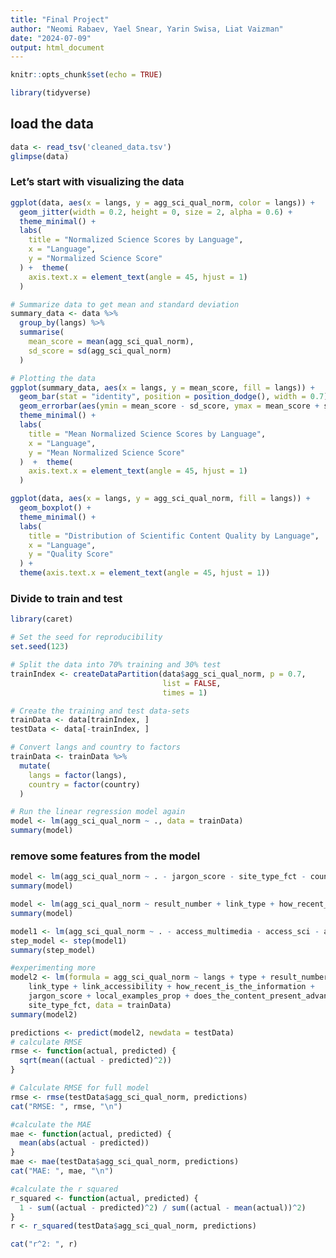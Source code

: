 ---
title: "Final Project"
author: "Neomi Rabaev, Yael Snear, Yarin Swisa, Liat Vaizman"
date: "2024-07-09"
output: html_document
---

```{r setup, include=FALSE}
knitr::opts_chunk$set(echo = TRUE)
```

```{r}
library(tidyverse)
```

## load the data
```{r}
data <- read_tsv('cleaned_data.tsv')
glimpse(data)
```
### Let's start with visualizing the data

```{r}
ggplot(data, aes(x = langs, y = agg_sci_qual_norm, color = langs)) +
  geom_jitter(width = 0.2, height = 0, size = 2, alpha = 0.6) +
  theme_minimal() +
  labs(
    title = "Normalized Science Scores by Language",
    x = "Language",
    y = "Normalized Science Score"
  ) +  theme(
    axis.text.x = element_text(angle = 45, hjust = 1)
  )
```


```{r}

# Summarize data to get mean and standard deviation
summary_data <- data %>%
  group_by(langs) %>%
  summarise(
    mean_score = mean(agg_sci_qual_norm),
    sd_score = sd(agg_sci_qual_norm)
  )

# Plotting the data
ggplot(summary_data, aes(x = langs, y = mean_score, fill = langs)) +
  geom_bar(stat = "identity", position = position_dodge(), width = 0.7) +
  geom_errorbar(aes(ymin = mean_score - sd_score, ymax = mean_score + sd_score), width = 0.2, position = position_dodge(0.7)) +
  theme_minimal() +
  labs(
    title = "Mean Normalized Science Scores by Language",
    x = "Language",
    y = "Mean Normalized Science Score"
  )  +  theme(
    axis.text.x = element_text(angle = 45, hjust = 1)
  )
```

```{r}
ggplot(data, aes(x = langs, y = agg_sci_qual_norm, fill = langs)) +
  geom_boxplot() +
  theme_minimal() +
  labs(
    title = "Distribution of Scientific Content Quality by Language",
    x = "Language",
    y = "Quality Score"
  ) +
  theme(axis.text.x = element_text(angle = 45, hjust = 1)) 
```

### Divide to train and test
```{r}
library(caret)

# Set the seed for reproducibility
set.seed(123)

# Split the data into 70% training and 30% test
trainIndex <- createDataPartition(data$agg_sci_qual_norm, p = 0.7, 
                                  list = FALSE, 
                                  times = 1)

# Create the training and test data-sets
trainData <- data[trainIndex, ]
testData <- data[-trainIndex, ]
```


```{r}
# Convert langs and country to factors
trainData <- trainData %>%
  mutate(
    langs = factor(langs),
    country = factor(country)
  )

# Run the linear regression model again
model <- lm(agg_sci_qual_norm ~ ., data = trainData)
summary(model)
```
### remove some features from the model
```{r}
model <- lm(agg_sci_qual_norm ~ . - jargon_score - site_type_fct - country - langs, data = trainData)
summary(model)
```


```{r}
model <- lm(agg_sci_qual_norm ~ result_number + link_type + how_recent_is_the_information  + are_there_local_examples_in_the_content_e_g_r + local_examples_prop + does_the_content_present_advantages_and_disad + link_accessibility + jargon_score, data = trainData)
summary(model)
```

```{r}
model1 <- lm(agg_sci_qual_norm ~ . - access_multimedia - access_sci - access - cred - contextual - accuracy,data = trainData)
step_model <- step(model1)
summary(step_model)
```

```{r}
#experimenting more
model2 <- lm(formula = agg_sci_qual_norm ~ langs + type + result_number + 
    link_type + link_accessibility + how_recent_is_the_information + 
    jargon_score + local_examples_prop + does_the_content_present_advantages_and_disad + 
    site_type_fct, data = trainData)
summary(model2)
```

```{r}
predictions <- predict(model2, newdata = testData)
# calculate RMSE
rmse <- function(actual, predicted) {
  sqrt(mean((actual - predicted)^2))
}

# Calculate RMSE for full model
rmse <- rmse(testData$agg_sci_qual_norm, predictions)
cat("RMSE: ", rmse, "\n")

#calculate the MAE
mae <- function(actual, predicted) {
  mean(abs(actual - predicted))
}
mae <- mae(testData$agg_sci_qual_norm, predictions)
cat("MAE: ", mae, "\n")

#calculate the r squared
r_squared <- function(actual, predicted) {
  1 - sum((actual - predicted)^2) / sum((actual - mean(actual))^2)
}
r <- r_squared(testData$agg_sci_qual_norm, predictions)

cat("r^2: ", r)
```